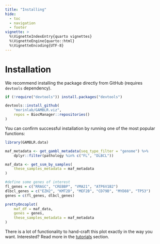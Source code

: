 ```yaml
---
title: "Installing"
hide:
  - toc
  - navigation
  - footer
vignette: >
  %\VignetteIndexEntry{quarto vignettes}
  %\VignetteEngine{quarto::html}
  %\VignetteEncoding{UTF-8}
---
```


# Installation

We recommend installing the package directly from GitHub (requires `devtools` dependency).

```r
if (!require("devtools")) install.packages("devtools")

devtools::install_github(
    "morinlab/GAMBLR.viz",
    repos = BiocManager::repositories()
)
```

You can confirm successful installation by running one of the most popular
functions:
```r
library(GAMBLR.data)

maf_metadata <- get_gambl_metadata(seq_type_filter = "genome") %>%
    dplyr::filter(pathology %in% c("FL", "DLBCL"))

maf_data <- get_ssm_by_samples(
    these_samples_metadata = maf_metadata
)

#define some genes of interest
fl_genes = c("RRAGC", "CREBBP", "VMA21", "ATP6V1B2")
dlbcl_genes = c("EZH2", "KMT2D", "MEF2B", "CD79B", "MYD88", "TP53")
genes = c(fl_genes, dlbcl_genes)

prettyOncoplot(
    maf_df = maf_data,
    genes = genes,
    these_samples_metadata = maf_metadata
)
```

There is a lot of functionality to hand-craft this plot exactly in the way you
want. Interested? Read more in the [tutorials](./tutorials/prettyoncoplot.html)
section.
